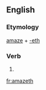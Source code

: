 ==English==

===Etymology===
[[amaze]] + [[-eth]]

===Verb===
{{infl|en|verb form}}

# {{archaic third-person singular of|amaze}}

[[fr:amazeth]]